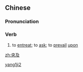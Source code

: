 ==Chinese==
{{zh-forms}}

===Pronunciation===
{{zh-pron
|m=yāngjí
|mn=iang-ki̍p/iong-ki̍p
|cat=v
}}

===Verb===
{{zh-verb}}

# {{lb|zh|archaic}} to [[entreat]]; to [[ask]]; to [[prevail]] [[upon]]

[[Category:Mandarin archaic terms|yang1ji2]]

[[zh:央及]]